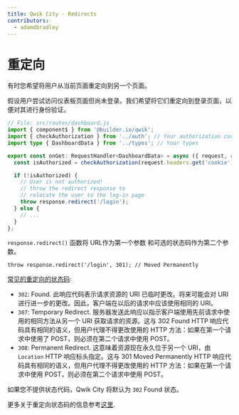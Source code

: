 ```yaml
---
title: Qwik City - Redirects
contributors:
  - adamdbradley
---
```


# 重定向

有时您希望将用户从当前页面重定向到另一个页面。

假设用户尝试访问仪表板页面但尚未登录。我们希望将它们重定向到登录页面，以便对其进行身份验证。

```typescript
// File: src/routes/dashboard.js
import { component$ } from '@builder.io/qwik';
import { checkAuthorization } from '../auth'; // Your authorization code
import type { DashboardData } from '../types'; // Your types

export const onGet: RequestHandler<DashboardData> = async ({ request, response }) => {
  const isAuthorized = checkAuthorization(request.headers.get('cookie'));

  if (!isAuthorized) {
    // User is not authorized!
    // throw the redirect response to
    // relocate the user to the log-in page
    throw response.redirect('/login');
  } else {
    // ...
  }
};
```

`response.redirect()` 函数将 URL作为第一个参数 和可选的状态码作为第二个参数。

```tsx
throw response.redirect('/login', 301); // Moved Permanently
```

[常见的重定向的状态码](https://developer.mozilla.org/en-US/docs/Web/HTTP/Status#redirection_messages):

- `302`: Found. 此响应代码表示请求资源的 URI 已临时更改。将来可能会对 URI 进行进一步的更改。因此，客户端在以后的请求中应该使用相同的 URI。
- `307`: Temporary Redirect. 服务器发送此响应以指示客户端使用先前请求中使用的相同方法从另一个 URI 获取请求的资源。这与 302 Found HTTP 响应代码具有相同的语义，但用户代理不得更改使用的 HTTP 方法：如果在第一个请求中使用了 POST，则必须在第二个请求中使用 POST。
- `308`: Permanent Redirect. 这意味着资源现在永久位于另一个 URI，由 `Location` HTTP 响应标头指定。这与 301 Moved Permanently HTTP 响应代码具有相同的语义，但用户代理不得更改使用的 HTTP 方法：如果在第一个请求中使用 POST，则必须在第二个请求中使用 POST。

如果您不提供状态代码，Qwik City 将默认为 `302` Found 状态。

更多关于重定向状态码的信息参考[这里](https://developer.mozilla.org/en-US/docs/Web/HTTP/Status#redirection_messages).
